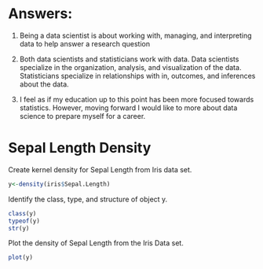 # Answers:

1. Being a data scientist is about working with, managing, and interpreting data to help answer a research question 

2. Both data scientists and statisticians work with data. Data scientists specialize in the organization, analysis, and visualization of the data. Statisticians specialize in relationships with in, outcomes, and inferences about the data. 

3. I feel as if my education up to this point has been more focused towards statistics. However, moving forward I would like to more about data science to prepare myself for a career.

# Sepal Length Density
Create kernel density for Sepal Length from Iris data set.
```r
y<-density(iris$Sepal.Length)
```

Identify the class, type, and structure of object y.
```r
class(y)
typeof(y)
str(y)
```

Plot the density of Sepal Length from the Iris Data set.
```r
plot(y)
```

